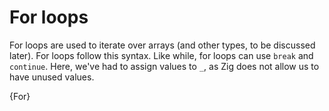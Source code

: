 

# For loops

For loops are used to iterate over arrays (and other types, to be discussed
later). For loops follow this syntax. Like while, for loops can use `break` and
`continue`. Here, we've had to assign values to `_`, as Zig does not allow us to
have unused values.

<CodeBlock language="zig">{For}</CodeBlock>
